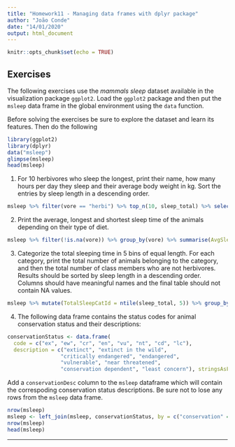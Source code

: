```yaml
---
title: "Homework11 - Managing data frames with dplyr package"
author: "João Conde"
date: "14/01/2020"
output: html_document
---
```


```r
knitr::opts_chunk$set(echo = TRUE)
```


## Exercises {-}

The following exercises use the *mammals sleep* dataset available in the visualization package `ggplot2`. Load the `ggplot2` package and then put the `msleep` data frame in the global environment using the `data` function.

Before solving the exercises be sure to explore the dataset and learn its features. Then do the following
```r
library(ggplot2)
library(dplyr)
data("msleep")
glimpse(msleep)
head(msleep)
```

1. For 10 herbivores who sleep the longest, print their name, how many hours per day they sleep and their average body weight in kg. Sort the entries by sleep length in a descending order.
```r
msleep %>% filter(vore == "herbi") %>% top_n(10, sleep_total) %>% select(name, sleep_total, bodywt) %>% arrange(desc(sleep_total))
```

2. Print the average, longest and shortest sleep time of the animals depending on their type of diet.
```r
msleep %>% filter(!is.na(vore)) %>% group_by(vore) %>% summarise(AvgSleep = mean(sleep_total), LongestSleep = max(sleep_total), ShortestSleep = min(sleep_total))
```

3. Categorize the total sleeping time in 5 bins of equal length. For each category, print the total number of animals belonging to the category, and then the total number of class members who are not herbivores. Results should be sorted by sleep length in a descending order. Columns should have meaningful names and the final table should not contain NA values.
```r
msleep %>% mutate(TotalSleepCatId = ntile(sleep_total, 5)) %>% group_by(TotalSleepCatId)  %>% summarise(TotalSleep = sum(sleep_total), TotalAnimals = n(), TotalNotHerbivores = length(which(vore  != "herbi"))) %>% arrange(desc(TotalSleep)) #%>% select(TotalSleepCatId, TotalAnimals, TotalNotHerbivores)
```

4. The following data frame contains the status codes for animal conservation status and their descriptions:
```r
conservationStatus <- data.frame( 
  code = c("ex", "ew", "cr", "en", "vu", "nt", "cd", "lc"),
  description = c("extinct", "extinct in the wild", 
                 "critically endangered", "endangered",
                 "vulnerable", "near threatened", 
                 "conservation dependent", "least concern"), stringsAsFactors = F)

```

Add a `conservationDesc` column to the `msleep` dataframe which will contain the correspoding conservation status descriptions. Be sure not to lose any rows from the `msleep` data frame.
```r
nrow(msleep)
msleep <- left_join(msleep, conservationStatus, by = c("conservation" = "code"))
nrow(msleep)
head(msleep)
```

***
